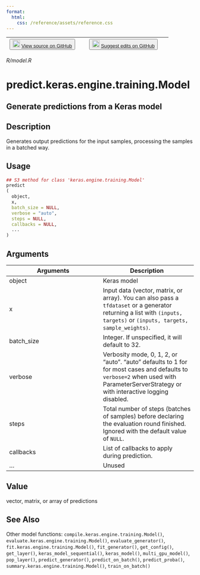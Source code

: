 ```yaml
---
format:
  html:
    css: /reference/assets/reference.css
---
```


| <button class="button"> ![](/reference/assets/GitHub-Mark-32px.png){width="20"} [View source on GitHub](https://github.com/rstudio/keras//blob/main/R/model.R) </button> | <button class="button"> ![](/reference/assets/GitHub-Mark-32px.png){width="20"} [Suggest edits on GitHub](https://github.com/rstudio/keras//edit/main/R/model.R) </button> |
|:------------------------------:|:--------------------------------------:|

*R/model.R*

# predict.keras.engine.training.Model

## Generate predictions from a Keras model

## Description
Generates output predictions for the input samples, processing the samples in a batched way. 


## Usage
```r
## S3 method for class 'keras.engine.training.Model'
predict
( 
  object, 
  x, 
  batch_size = NULL, 
  verbose = "auto", 
  steps = NULL, 
  callbacks = NULL, 
  ... 
) 
```

## Arguments
|Arguments|Description|
|---|---|
| object | Keras model |
| x | Input data (vector, matrix, or array). You can also pass a `tfdataset` or a generator returning a list with `(inputs, targets)` or `(inputs, targets, sample_weights)`. |
| batch_size | Integer. If unspecified, it will default to 32. |
| verbose | Verbosity mode, 0, 1, 2, or "auto". "auto" defaults to 1 for for most cases and defaults to `verbose=2` when used with ParameterServerStrategy or with interactive logging disabled. |
| steps | Total number of steps (batches of samples) before declaring the evaluation round finished. Ignored with the default value of `NULL`. |
| callbacks | List of callbacks to apply during prediction. |
| ... | Unused |



## Value
vector, matrix, or array of predictions 



## See Also
Other model functions:  `compile.keras.engine.training.Model()`, `evaluate.keras.engine.training.Model()`, `evaluate_generator()`, `fit.keras.engine.training.Model()`, `fit_generator()`, `get_config()`, `get_layer()`, `keras_model_sequential()`, `keras_model()`, `multi_gpu_model()`, `pop_layer()`, `predict_generator()`, `predict_on_batch()`, `predict_proba()`, `summary.keras.engine.training.Model()`, `train_on_batch()`

